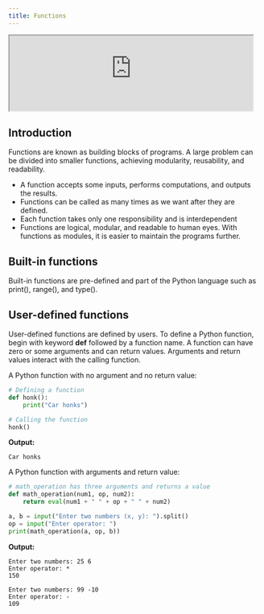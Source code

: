 ```yaml
---
title: Functions
---
```



<Draggable>
  <div class="card-demo" style={{ position: "relative", zIndex: 5 }}>
    <div
      class="card"
      style={{ backgroundColor: "#1d9dff", position: "relative", zIndex: 5 }}
    >
      <iframe
        src="https://peaceful-bohr-249ea0.netlify.app/images/emulation/python.html"
        width="96%"
        height="auto"
      ></iframe>
    </div>
  </div>
</Draggable>

## Introduction

Functions are known as building blocks of programs. A large problem can be divided into smaller functions, achieving modularity, reusability, and readability.

- A function accepts some inputs, performs computations, and outputs the results.
- Functions can be called as many times as we want after they are defined.
- Each function takes only one responsibility and is interdependent
- Functions are logical, modular, and readable to human eyes. With functions as modules, it is easier to maintain the programs further.

## Built-in functions

Built-in functions are pre-defined and part of the Python language such as print(), range(), and type().

## User-defined functions

User-defined functions are defined by users. To define a Python function, begin with keyword **def** followed by a function name.
A function can have zero or some arguments and can return values. Arguments and return values interact with the calling function.

A Python function with no argument and no return value:

```python
# Defining a function
def honk():
    print("Car honks")

# Calling the function
honk()
```

**Output:**

```
Car honks
```

A Python function with arguments and return value:

```Python
# math_operation has three arguments and returns a value
def math_operation(num1, op, num2):
    return eval(num1 + " " + op + " " + num2)

a, b = input("Enter two numbers (x, y): ").split()
op = input("Enter operator: ")
print(math_operation(a, op, b))
```

**Output:**

```
Enter two numbers: 25 6
Enter operator: *
150
```

```
Enter two numbers: 99 -10
Enter operator: -
109
```
